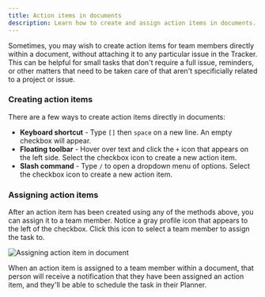 ```yaml
---
title: Action items in documents
description: Learn how to create and assign action items in documents.
---
```



Sometimes, you may wish to create action items for team members directly within a document, without attaching it to any particular issue in the Tracker. This can be helpful for small tasks that don't require a full issue, reminders, or other matters that need to be taken care of that aren't specificially related to a project or issue.

### Creating action items
There are a few ways to create action items directly in documents:
* **Keyboard shortcut** - Type `[]` then `space` on a new line. An empty checkbox will appear.
* **Floating toolbar** - Hover over text and click the `+` icon that appears on the left side. Select the checkbox icon to create a new action item.
* **Slash command** - Type `/` to open a dropdown menu of options. Select the checkbox icon to create a new action item.

### Assigning action items
After an action item has been created using any of the methods above, you can assign it to a team member. Notice a gray profile icon that appears to the left of the checkbox. Click this icon to select a team member to assign the task to.

<Image 
src={documentAssignee} 
alt='Assigning action item in document' 
width={900}
/>

When an action item is assigned to a team member within a document, that person will receive a notification that they have been assigned an action item, and they'll be able to schedule the task in their Planner.